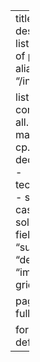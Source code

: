 ---
title: Overview
description: A list of listings of posts.
aliases: 
  - "/index.html"
  
listing:
  contents:
    - all.qmd
    - math.qmd
    - cp.qmd
    - dedicated.qmd
    - technical.qmd
    - short.qmd
    - casual.qmd
    - solution.qmd
  fields: ["title", "subtitle", "description", "image"]
  type: grid
  sort: false

page-layout: full

format:
    html: default
---